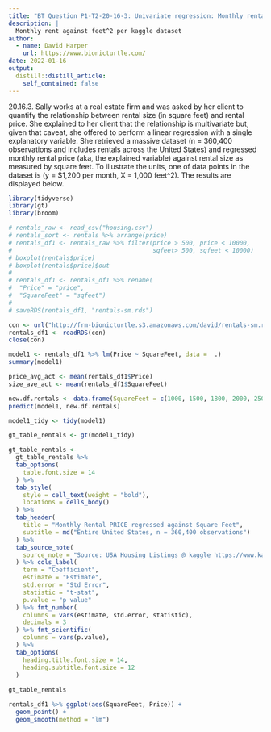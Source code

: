 ```yaml
---
title: "BT Question P1-T2-20-16-3: Univariate regression: Monthly rental versus footage"
description: |
  Monthly rent against feet^2 per kaggle dataset
author:
  - name: David Harper
    url: https://www.bionicturtle.com/
date: 2022-01-16
output:
  distill::distill_article:
    self_contained: false
---
```


20.16.3. Sally works at a real estate firm and was asked by her client to quantify the relationship between rental size (in square feet) and rental price. She explained to her client that the relationship is multivariate but, given that caveat, she offered to perform a linear regression with a single explanatory variable. She retrieved a massive dataset (n = 360,400 observations and includes rentals across the United States) and regressed monthly rental price (aka, the explained variable) against rental size as measured by square feet. To illustrate the units, one of data points in the dataset is (y = $1,200 per month, X = 1,000 feet^2). The results are displayed below.

```r
library(tidyverse)
library(gt)
library(broom)

# rentals_raw <- read_csv("housing.csv")
# rentals_sort <- rentals %>% arrange(price)
# rentals_df1 <- rentals_raw %>% filter(price > 500, price < 10000, 
#                                       sqfeet> 500, sqfeet < 10000)
# boxplot(rentals$price)
# boxplot(rentals$price)$out
# 
# rentals_df1 <- rentals_df1 %>% rename(
#  "Price" = "price",
#  "SquareFeet" = "sqfeet")
# 
# saveRDS(rentals_df1, "rentals-sm.rds")

con <- url("http://frm-bionicturtle.s3.amazonaws.com/david/rentals-sm.rds")
rentals_df1 <- readRDS(con)
close(con)

model1 <- rentals_df1 %>% lm(Price ~ SquareFeet, data =  .)
summary(model1)

price_avg_act <- mean(rentals_df1$Price)
size_ave_act <- mean(rentals_df1$SquareFeet)

new.df.rentals <- data.frame(SquareFeet = c(1000, 1500, 1800, 2000, 2500))
predict(model1, new.df.rentals)

model1_tidy <- tidy(model1)

gt_table_rentals <- gt(model1_tidy)

gt_table_rentals <- 
  gt_table_rentals %>% 
  tab_options(
    table.font.size = 14
  ) %>% 
  tab_style(
    style = cell_text(weight = "bold"),
    locations = cells_body()
  ) %>% 
  tab_header(
    title = "Monthly Rental PRICE regressed against Square Feet",
    subtitle = md("Entire United States, n = 360,400 observations")
  ) %>% 
  tab_source_note(
    source_note = "Source: USA Housing Listings @ kaggle https://www.kaggle.com/datasets"
  ) %>% cols_label(
    term = "Coefficient",
    estimate = "Estimate",
    std.error = "Std Error",
    statistic = "t-stat",
    p.value = "p value"
  ) %>% fmt_number(
    columns = vars(estimate, std.error, statistic),
    decimals = 3
  ) %>% fmt_scientific(
    columns = vars(p.value),
  ) %>% 
  tab_options(
    heading.title.font.size = 14,
    heading.subtitle.font.size = 12
  )
  
gt_table_rentals

rentals_df1 %>% ggplot(aes(SquareFeet, Price)) +
  geom_point() +
  geom_smooth(method = "lm")

```




